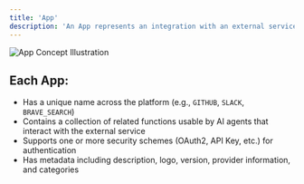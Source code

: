 ```yaml
---
title: 'App'
description: 'An App represents an integration with an external service or platform (like GitHub, Google, Slack, etc.) that exposes a set of functions for AI agents to use.'
---
```


<Frame>
  <img src="/images/platform/apps.png" alt="App Concept Illustration" />
</Frame>

## Each App:

- Has a unique name across the platform (e.g., `GITHUB`, `SLACK`, `BRAVE_SEARCH`)
- Contains a collection of related functions usable by AI agents that interact with the external service
- Supports one or more security schemes (OAuth2, API Key, etc.) for authentication
- Has metadata including description, logo, version, provider information, and categories
